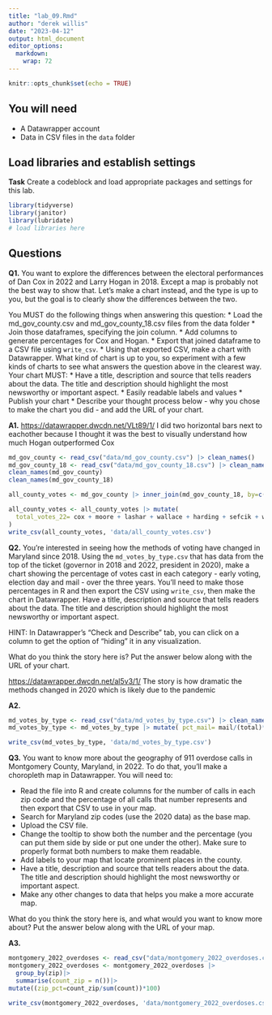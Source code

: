 ```yaml
---
title: "lab_09.Rmd"
author: "derek willis"
date: "2023-04-12"
output: html_document
editor_options: 
  markdown: 
    wrap: 72
---
```


```r
knitr::opts_chunk$set(echo = TRUE)
```

## You will need

-   A Datawrapper account
-   Data in CSV files in the `data` folder

## Load libraries and establish settings

**Task** Create a codeblock and load appropriate packages and settings
for this lab.

```r
library(tidyverse)
library(janitor)
library(lubridate)
# load libraries here
```

## Questions

**Q1.** You want to explore the differences between the electoral
performances of Dan Cox in 2022 and Larry Hogan in 2018. Except a map is
probably not the best way to show that. Let's make a chart instead, and
the type is up to you, but the goal is to clearly show the differences
between the two.

You MUST do the following things when answering this question: \* Load
the md_gov_county.csv and md_gov_county_18.csv files from the data
folder \* Join those dataframes, specifying the join column. \* Add
columns to generate percentages for Cox and Hogan. \* Export that joined
dataframe to a CSV file using `write_csv`. \* Using that exported CSV,
make a chart with Datawrapper. What kind of chart is up to you, so
experiment with a few kinds of charts to see what answers the question
above in the clearest way. Your chart MUST: \* Have a title, description
and source that tells readers about the data. The title and description
should highlight the most newsworthy or important aspect. \* Easily
readable labels and values \* Publish your chart \* Describe your
thought process below - why you chose to make the chart you did - and
add the URL of your chart.

**A1.** <https://datawrapper.dwcdn.net/VLt89/1/> I did two horizontal
bars next to eachother because I thought it was the best to visually
understand how much Hogan outperformed Cox

```r
md_gov_county <- read_csv("data/md_gov_county.csv") |> clean_names()
md_gov_county_18 <- read_csv("data/md_gov_county_18.csv") |> clean_names()
clean_names(md_gov_county) 
clean_names(md_gov_county_18)

all_county_votes <- md_gov_county |> inner_join(md_gov_county_18, by=c('geoid', 'county'))

all_county_votes <- all_county_votes |> mutate(
  total_votes_22= cox + moore + lashar + wallace + harding + sefcik + write_ins.x, cox_pct= cox/(total_votes_22)*100, total_votes_18 = hogan + jealous + quinn + schlakman + write_ins.y, hogan_pct = hogan/(total_votes_18)*100
)
write_csv(all_county_votes, 'data/all_county_votes.csv')
```

**Q2.** You're interested in seeing how the methods of voting have
changed in Maryland since 2018. Using the `md_votes_by_type.csv` that
has data from the top of the ticket (governor in 2018 and 2022,
president in 2020), make a chart showing the percentage of votes cast in
each category - early voting, election day and mail - over the three
years. You'll need to make those percentages in R and then export the
CSV using `write_csv`, then make the chart in Datawrapper. Have a title,
description and source that tells readers about the data. The title and
description should highlight the most newsworthy or important aspect.

HINT: In Datawrapper's "Check and Describe" tab, you can click on a
column to get the option of "hiding" it in any visualization.

What do you think the story here is? Put the answer below along with the
URL of your chart.

<https://datawrapper.dwcdn.net/al5v3/1/> The story is how dramatic the
methods changed in 2020 which is likely due to the pandemic

**A2.**

```r
md_votes_by_type <- read_csv("data/md_votes_by_type.csv") |> clean_names()
md_votes_by_type <- md_votes_by_type |> mutate( pct_mail= mail/(total)*100, pct_election_day= election_day/(total)*100, pct_early= early/(total)*100)

write_csv(md_votes_by_type, 'data/md_votes_by_type.csv')
```

**Q3.** You want to know more about the geography of 911 overdose calls
in Montgomery County, Maryland, in 2022. To do that, you'll make a
choropleth map in Datawrapper. You will need to:

-   Read the file into R and create columns for the number of calls in
    each zip code and the percentage of all calls that number represents
    and then export that CSV to use in your map.
-   Search for Maryland zip codes (use the 2020 data) as the base map.
-   Upload the CSV file.
-   Change the tooltip to show both the number and the percentage (you
    can put them side by side or put one under the other). Make sure to
    properly format both numbers to make them readable.
-   Add labels to your map that locate prominent places in the county.
-   Have a title, description and source that tells readers about the
    data. The title and description should highlight the most newsworthy
    or important aspect.
-   Make any other changes to data that helps you make a more accurate
    map.

What do you think the story here is, and what would you want to know
more about? Put the answer below along with the URL of your map.

**A3.**

```r
montgomery_2022_overdoses <- read_csv("data/montgomery_2022_overdoses.csv") |> clean_names()
montgomery_2022_overdoses <- montgomery_2022_overdoses |>  
  group_by(zip)|>
  summarise(count_zip = n())|>
mutate((zip_pct=count_zip/sum(count))*100)

write_csv(montgomery_2022_overdoses, 'data/montgomery_2022_overdoses.csv')
```
